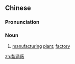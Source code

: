 {{also|制造厂}}
==Chinese==
{{zh-forms|s=制造厂|type=21}}

===Pronunciation===
{{zh-pron
|m=zhìzàochǎng
|cat=n
}}

===Noun===
{{zh-noun}}

# [[manufacturing]] [[plant]]; [[factory]]

[[zh:製造廠]]
